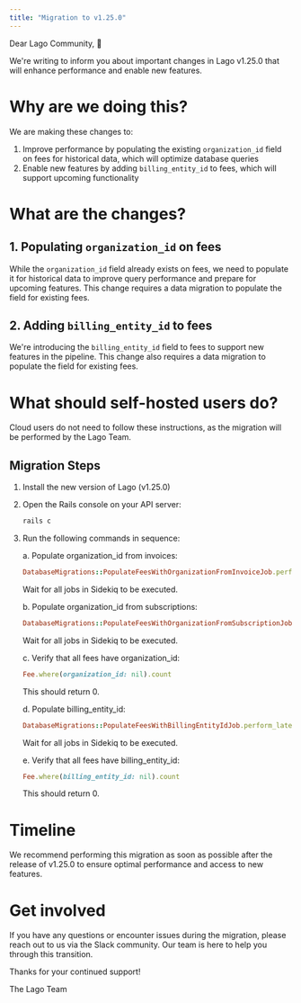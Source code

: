 ```yaml
---
title: "Migration to v1.25.0"
---
```


Dear Lago Community, 👋

We're writing to inform you about important changes in Lago v1.25.0 that will enhance performance and enable new features.

# Why are we doing this?

We are making these changes to:
1. Improve performance by populating the existing `organization_id` field on fees for historical data, which will optimize database queries
2. Enable new features by adding `billing_entity_id` to fees, which will support upcoming functionality

# What are the changes?

## 1. Populating `organization_id` on fees

While the `organization_id` field already exists on fees, we need to populate it for historical data to improve query performance and prepare for upcoming features. This change requires a data migration to populate the field for existing fees.

## 2. Adding `billing_entity_id` to fees

We're introducing the `billing_entity_id` field to fees to support new features in the pipeline. This change also requires a data migration to populate the field for existing fees.

# What should self-hosted users do?

<Note>
Cloud users do not need to follow these instructions, as the migration will be performed by the Lago Team.
</Note>

## Migration Steps

1. Install the new version of Lago (v1.25.0)
2. Open the Rails console on your API server:
   ```bash
   rails c
   ```
3. Run the following commands in sequence:

   a. Populate organization_id from invoices:
   ```ruby
   DatabaseMigrations::PopulateFeesWithOrganizationFromInvoiceJob.perform_later
   ```
   Wait for all jobs in Sidekiq to be executed.

   b. Populate organization_id from subscriptions:
   ```ruby
   DatabaseMigrations::PopulateFeesWithOrganizationFromSubscriptionJob.perform_later
   ```
   Wait for all jobs in Sidekiq to be executed.

   c. Verify that all fees have organization_id:
   ```ruby
   Fee.where(organization_id: nil).count
   ```
   This should return 0.

   d. Populate billing_entity_id:
   ```ruby
   DatabaseMigrations::PopulateFeesWithBillingEntityIdJob.perform_later
   ```
   Wait for all jobs in Sidekiq to be executed.

   e. Verify that all fees have billing_entity_id:
   ```ruby
   Fee.where(billing_entity_id: nil).count
   ```
   This should return 0.

# Timeline

We recommend performing this migration as soon as possible after the release of v1.25.0 to ensure optimal performance and access to new features.

# Get involved

If you have any questions or encounter issues during the migration, please reach out to us via the Slack community. Our team is here to help you through this transition.

Thanks for your continued support!

The Lago Team
